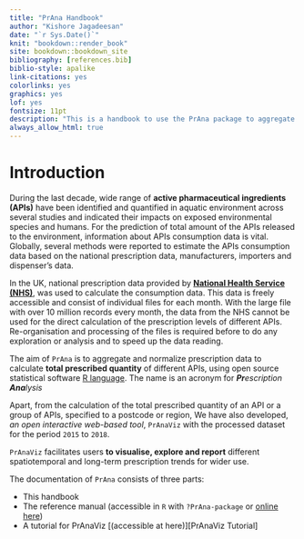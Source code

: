 ```yaml
--- 
title: "PrAna Handbook"
author: "Kishore Jagadeesan"
date: "`r Sys.Date()`"
knit: "bookdown::render_book"
site: bookdown::bookdown_site
bibliography: [references.bib]
biblio-style: apalike
link-citations: yes
colorlinks: yes
graphics: yes
lof: yes
fontsize: 11pt
description: "This is a handbook to use the PrAna package to aggregate and normalise England’s national level prescription data."
always_allow_html: true
---
```


# Introduction

During the last decade, wide range of **active pharmaceutical ingredients (APIs)** have been identified and quantified in aquatic environment across several studies and indicated their impacts on exposed environmental species and humans. For the prediction of total amount of the APIs released to the environment, information about APIs consumption data is vital. Globally, several methods were reported to estimate the APIs consumption data based on the national prescription data, manufacturers, importers and dispenser’s data.

In the UK, national prescription data provided by [**National Health Service (NHS)**][NHS], was used to calculate the consumption data. This data is freely accessible and consist of individual files for each month. With the large file with over 10 million records every month, the data from the NHS cannot be used for the direct calculation of the prescription levels of different APIs. Re-organisation and processing of the files is required before to do any exploration or analysis and to speed up the data reading. 

The aim of `PrAna` is to aggregate and normalize prescription data to calculate **total prescribed quantity** of different APIs, using open source statistical software [R language][R].  The name is an acronym for _**Pr**escription **Ana**lysis_

Apart, from the calculation of the total prescribed quantity of an API or a group of APIs, specified to a postcode or region, We have also developed, _an open interactive web-based tool_, `PrAnaViz` with the processed dataset for the period `2015` to `2018`.

`PrAnaViz` facilitates users **to visualise, explore and report** different spatiotemporal and long-term prescription trends for wider use. 

The documentation of `PrAna` consists of three parts:

- This handbook
- The reference manual (accessible in `R` with `?PrAna-package` or [online here][PrAna ref])
- A tutorial for PrAnaViz [(accessible at here)][PrAnaViz Tutorial]

[R]: https://www.r-project.org/
[NHS]: https://digital.nhs.uk/organisation-data-service/data-downloads/gp-data
[PrAna ref]: https://github.com/jkkishore85/PrAna/reference/index.html

\newpage
